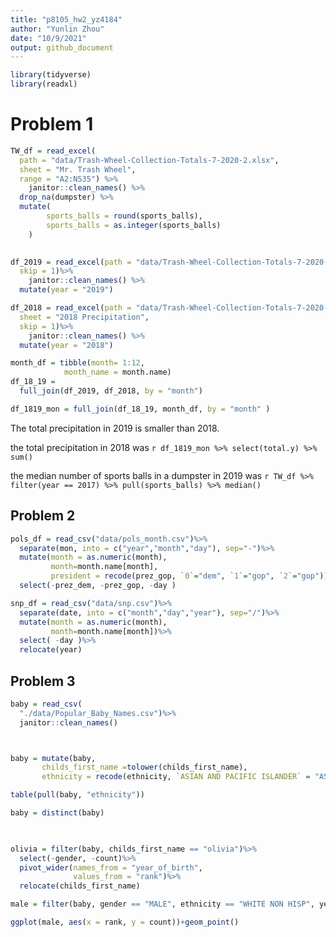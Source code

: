 ```yaml
---
title: "p8105_hw2_yz4184"
author: "Yunlin Zhou"
date: "10/9/2021"
output: github_document
---
```

```r
library(tidyverse)
library(readxl)
```

# Problem 1

```r
TW_df = read_excel(
  path = "data/Trash-Wheel-Collection-Totals-7-2020-2.xlsx",
  sheet = "Mr. Trash Wheel",
  range = "A2:N535") %>% 
	janitor::clean_names() %>% 
  drop_na(dumpster) %>% 
  mutate(
		sports_balls = round(sports_balls),
		sports_balls = as.integer(sports_balls)
	)
   
```


```r
df_2019 = read_excel(path = "data/Trash-Wheel-Collection-Totals-7-2020-2.xlsx",sheet = "2019 Precipitation",
  skip = 1)%>% 
	janitor::clean_names() %>% 
  mutate(year = "2019")

df_2018 = read_excel(path = "data/Trash-Wheel-Collection-Totals-7-2020-2.xlsx",
  sheet = "2018 Precipitation",
  skip = 1)%>% 
	janitor::clean_names() %>% 
  mutate(year = "2018")
```

```r
month_df = tibble(month= 1:12, 
            month_name = month.name)
df_18_19 = 
  full_join(df_2019, df_2018, by = "month")

df_1819_mon = full_join(df_18_19, month_df, by = "month" )

```

The total precipitation in 2019 is smaller than 2018.

the total precipitation in 2018 was `r df_1819_mon %>% select(total.y) %>% sum()`

the median number of sports balls in a dumpster in 2019 was `r TW_df %>% filter(year == 2017) %>% pull(sports_balls) %>% median()`

## Problem 2

```r
pols_df = read_csv("data/pols_month.csv")%>%
  separate(mon, into = c("year","month","day"), sep="-")%>%
  mutate(month = as.numeric(month),
         month=month.name[month],
         president = recode(prez_gop, `0`="dem", `1`="gop", `2`="gop"))%>%
  select(-prez_dem, -prez_gop, -day )
```

```r
snp_df = read_csv("data/snp.csv")%>%
  separate(date, into = c("month","day","year"), sep="/")%>%
  mutate(month = as.numeric(month),
         month=month.name[month])%>%
  select( -day )%>%
  relocate(year)
```



## Problem 3

```r
baby = read_csv(
  "./data/Popular_Baby_Names.csv")%>%
  janitor::clean_names()



baby = mutate(baby,
       childs_first_name =tolower(childs_first_name),
       ethnicity = recode(ethnicity, `ASIAN AND PACIFIC ISLANDER` = "ASIAN AND PACI", `BLACK NON HISPANIC` = "BLACK NON HISP", `WHITE NON HISPANIC` = "WHITE NON HISP"))

table(pull(baby, "ethnicity"))

baby = distinct(baby)

  
```

```r
olivia = filter(baby, childs_first_name == "olivia")%>%
  select(-gender, -count)%>%
  pivot_wider(names_from = "year_of_birth",
              values_from = "rank")%>%
  relocate(childs_first_name)

```

```r
male = filter(baby, gender == "MALE", ethnicity == "WHITE NON HISP", year_of_birth == "2016")

ggplot(male, aes(x = rank, y = count))+geom_point()
```

